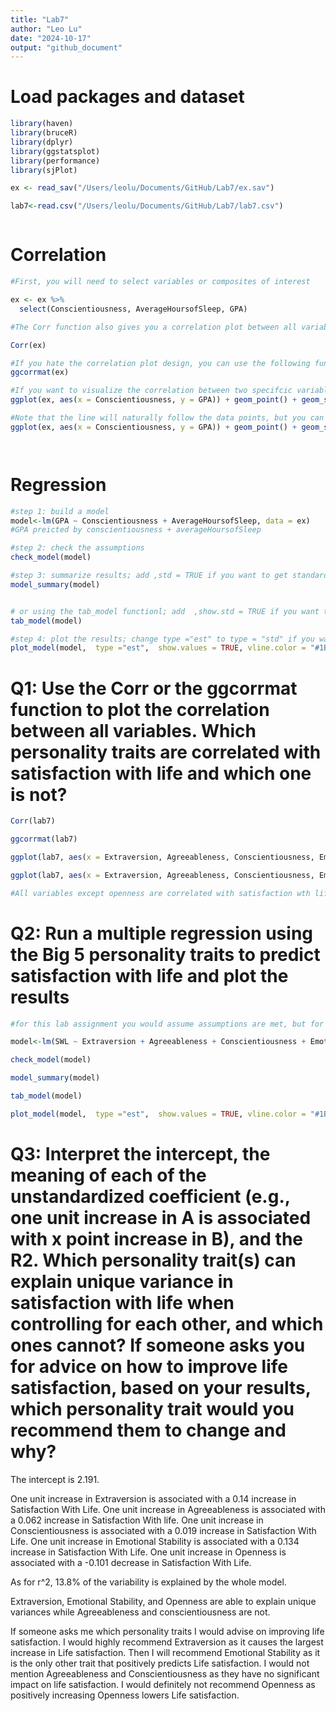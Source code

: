 ```yaml
---
title: "Lab7"
author: "Leo Lu"
date: "2024-10-17"
output: "github_document"
---
```

# Load packages and dataset
```r
library(haven)
library(bruceR)
library(dplyr)
library(ggstatsplot)
library(performance)
library(sjPlot)

ex <- read_sav("/Users/leolu/Documents/GitHub/Lab7/ex.sav")

lab7<-read.csv("/Users/leolu/Documents/GitHub/Lab7/lab7.csv")



```

# Correlation
```r
#First, you will need to select variables or composites of interest

ex <- ex %>%
  select(Conscientiousness, AverageHoursofSleep, GPA)

#The Corr function also gives you a correlation plot between all variables, but it doesn't look pretty enough and not very customizable

Corr(ex)

#If you hate the correlation plot design, you can use the following function
ggcorrmat(ex)

#If you want to visualize the correlation between two specifcic variables, you can use the following code
ggplot(ex, aes(x = Conscientiousness, y = GPA)) + geom_point() + geom_smooth() + theme_bruce()

#Note that the line will naturally follow the data points, but you can specify to plot the fittest line by adding method = lm to the geom_smooth() function
ggplot(ex, aes(x = Conscientiousness, y = GPA)) + geom_point() + geom_smooth(method = lm) + theme_bruce()




```

# Regression
```r
#step 1: build a model
model<-lm(GPA ~ Conscientiousness + AverageHoursofSleep, data = ex)
#GPA preicted by conscientiousness + averageHoursofSleep

#step 2: check the assumptions
check_model(model)

#step 3: summarize results; add ,std = TRUE if you want to get standardized coefficients
model_summary(model)


# or using the tab_model functionl; add  ,show.std = TRUE if you want to get standardized coefficients
tab_model(model)

#step 4: plot the results; change type ="est" to type = "std" if you want to plot the standardized coefficients
plot_model(model,  type ="est",  show.values = TRUE, vline.color = "#1B191999", line.size = 1.5, dot.size = 2.5, colors = "blue") + theme_bruce()

```



# Q1: Use the Corr or the ggcorrmat function to plot the correlation between all variables. Which personality traits are correlated with satisfaction with life and which one is not? 
```r

Corr(lab7)

ggcorrmat(lab7)

ggplot(lab7, aes(x = Extraversion, Agreeableness, Conscientiousness, EmotionalStability, Openness, y = SWL)) + geom_point() + geom_smooth() + theme_bruce()

ggplot(lab7, aes(x = Extraversion, Agreeableness, Conscientiousness, EmotionalStability, Openness, y = SWL)) + geom_point() + geom_smooth(method = lm) + theme_bruce()

#All variables except openness are correlated with satisfaction wth life.

```

# Q2: Run a multiple regression using the Big 5 personality traits to predict satisfaction with life and plot the results
```r
#for this lab assignment you would assume assumptions are met, but for your own analysis, you will need to examine assumptions carefully

model<-lm(SWL ~ Extraversion + Agreeableness + Conscientiousness + EmotionalStability + Openness, data = lab7)

check_model(model)

model_summary(model)

tab_model(model)

plot_model(model,  type ="est",  show.values = TRUE, vline.color = "#1B191999", line.size = 1.5, dot.size = 2.5, colors = "blue") + theme_bruce()


```

# Q3: Interpret the intercept, the meaning of each of the unstandardized coefficient (e.g., one unit increase in A is associated with x point increase in B), and the R2. Which personality trait(s) can explain unique variance in satisfaction with life when controlling for each other, and which ones cannot? If someone asks you for advice on how to improve life satisfaction, based on your results, which personality trait would you recommend them to change and why? 

The intercept is 2.191. 

One unit increase in Extraversion is associated with a 0.14 increase in Satisfaction With Life. 
One unit increase in Agreeableness is associated with a 0.062 increase in Satisfaction With life. 
One unit increase in Conscientiousness is associated with a 0.019 increase in Satisfaction With Life. 
One unit increase in Emotional Stability is associated with a 0.134 increase in Satisfaction With Life.
One unit increase in Openness is associated with a -0.101 decrease in Satisfaction With Life.

As for r^2, 13.8% of the variability is explained by the whole model.

Extraversion, Emotional Stability, and Openness are able to explain unique variances while Agreeableness and conscientiousness are not.

If someone asks me which personality traits I would advise on improving life satisfaction. I would highly recommend Extraversion as it causes the largest increase in Life satisfaction. Then I will recommend Emotional Stability as it is the only other trait that positively predicts Life satisfaction. I would not mention Agreeableness and Conscientiousness as they have no significant impact on life satisfaction. I would definitely not recommend Openness as positively increasing Openness lowers Life satisfaction.